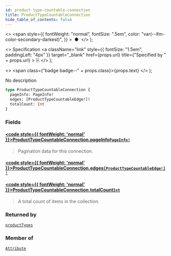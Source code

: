 ```yaml
---
id: product-type-countable-connection
title: ProductTypeCountableConnection
hide_table_of_contents: false
---
```


  <>
    <span
      style={{
        fontWeight: "normal",
        fontSize: ".5em",
        color: "var(--ifm-color-secondary-darkest)",
      }}
    >
      &nbsp;●&nbsp;
    </span>
  </>
);

  <>
    Specification
    <a
      className="link"
      style={{ fontSize: "1.5em", paddingLeft: "4px" }}
      target="\_blank"
      href={props.url}
      title={"Specified by " + props.url}
    >
      ⎘
    </a>
  </>
);

  <>
    <span class={"badge badge--" + props.class}>{props.text}</span>
  </>
);

No description

```graphql
type ProductTypeCountableConnection {
  pageInfo: PageInfo!
  edges: [ProductTypeCountableEdge!]!
  totalCount: Int
}
```

### Fields

#### [<code style={{ fontWeight: 'normal' }}>ProductTypeCountableConnection.<b>pageInfo</b></code>](#)<Bullet />[`PageInfo!`](../../../developer/api-reference/objects/page-info) <Badge class="secondary" text="non-null"/> <Badge class="secondary" text="object"/>

> Pagination data for this connection.

#### [<code style={{ fontWeight: 'normal' }}>ProductTypeCountableConnection.<b>edges</b></code>](#)<Bullet />[`[ProductTypeCountableEdge!]!`](../../../developer/api-reference/objects/product-type-countable-edge) <Badge class="secondary" text="non-null"/> <Badge class="secondary" text="object"/>

>

#### [<code style={{ fontWeight: 'normal' }}>ProductTypeCountableConnection.<b>totalCount</b></code>](#)<Bullet />[`Int`](../../../developer/api-reference/scalars/int) <Badge class="secondary" text="scalar"/>

> A total count of items in the collection.

### Returned by

[`productTypes`](../../../developer/api-reference/queries/product-types) <Badge class="secondary" text="query"/>

### Member of

[`Attribute`](../../../developer/api-reference/objects/attribute) <Badge class="secondary" text="object"/>
